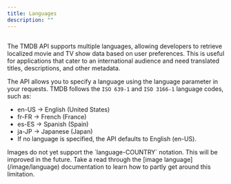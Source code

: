---
title: Languages
description: ""
---
##
The TMDB API supports multiple languages, allowing developers to retrieve localized movie and
TV show data based on user preferences. This is useful for applications that cater to an international 
audience and need translated titles, descriptions, and other metadata.

The API allows you to specify a language using the language parameter in your requests. TMDB follows the
`ISO 639-1` and `ISO 3166-1` language codes, such as:

- en-US → English (United States)
- fr-FR → French (France)
- es-ES → Spanish (Spain)
- ja-JP → Japanese (Japan)
- If no language is specified, the API defaults to English (en-US).

<Note>
Images do not yet support the `language-COUNTRY` notation. This will be improved in the future. Take a 
read through the [image language](/image/language) documentation to learn how to partly get around this limitation.
</Note>